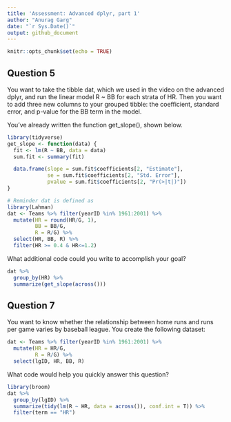 ```yaml
---
title: 'Assessment: Advanced dplyr, part 1'
author: "Anurag Garg"
date: "`r Sys.Date()`"
output: github_document
---
```


```r
knitr::opts_chunk$set(echo = TRUE)
```

## Question 5

You want to take the tibble dat, which we used in the video on the advanced dplyr, and run the linear model R ~ BB for each strata of HR. Then you want to add three new columns to your grouped tibble: the coefficient, standard error, and p-value for the BB term in the model.

You’ve already written the function get_slope(), shown below.

```r
library(tidyverse)
get_slope <- function(data) {
  fit <- lm(R ~ BB, data = data)
  sum.fit <- summary(fit)

  data.frame(slope = sum.fit$coefficients[2, "Estimate"], 
             se = sum.fit$coefficients[2, "Std. Error"],
             pvalue = sum.fit$coefficients[2, "Pr(>|t|)"])
}

# Reminder dat is defined as
library(Lahman)
dat <- Teams %>% filter(yearID %in% 1961:2001) %>%
  mutate(HR = round(HR/G, 1), 
         BB = BB/G,
         R = R/G) %>%
  select(HR, BB, R) %>%
  filter(HR >= 0.4 & HR<=1.2)
```

What additional code could you write to accomplish your goal?

```r
dat %>% 
  group_by(HR) %>% 
  summarize(get_slope(across()))
```

## Question 7

You want to know whether the relationship between home runs and runs per game varies by baseball league. You create the following dataset:

```r
dat <- Teams %>% filter(yearID %in% 1961:2001) %>%
  mutate(HR = HR/G,
         R = R/G) %>%
  select(lgID, HR, BB, R)
```

What code would help you quickly answer this question?

```r
library(broom)
dat %>% 
  group_by(lgID) %>% 
  summarize(tidy(lm(R ~ HR, data = across()), conf.int = T)) %>% 
  filter(term == "HR") 
```

